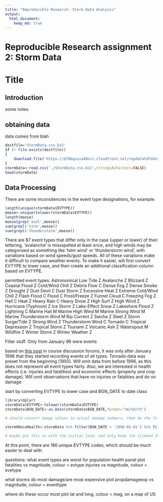 ```yaml
---
title: "Reproducible Research: Storm Data Analysis"
output: 
  html_document:
    keep_md: true
---
```

Reproducible Research assignment 2: Storm Data
==============================================================


# Title

## Introduction
some notes

## obtaining data
data comes from blah
```r
destfile='StormData.csv.bz2'
if (! file.exists(destfile))
{
    download.file('https://d396qusza40orc.cloudfront.net/repdata%2Fdata%2FStormData.csv.bz2',dest=destfile,method='curl')
}
stormData<-read.csv('./StormData.csv.bz2',stringsAsFactors=FALSE)
head(stormData)
```

## Data Processing

There are some inconsitencies in the event type designations, for example:
```r
length(unique(stormData$EVTYPE))
moose<-unique(tolower(stormData$EVTYPE))
length(moose)
moose[grep('aval',moose)]
sum(grepl('tstm',moose))
sum(grepl('thunderstorm',moose))

```

There are 87 event types that differ only in the case (upper or lower) of their lettering, 'avalanche' is missspelled at least once, and high winds may be categorised as something like 'tstm wind' or 'thunderstorm wind', with variations based on wind speeds/gust speeds. All of these variations make it difficult to compare weather events. To make it easier, will first convert EVTYPE to lower case, and then create an additional classification column based on EVTYPE.

permitted event types:
Astronomical Low Tide Z
Avalanche Z
Blizzard Z
Coastal Flood Z
Cold/Wind Chill Z
Debris Flow C
Dense Fog Z
Dense Smoke Z
Drought Z
Dust Devil C
Dust Storm Z
Excessive Heat Z
Extreme Cold/Wind Chill Z
Flash Flood C
Flood C
Frost/Freeze Z
Funnel Cloud C
Freezing Fog Z
Hail C
Heat Z
Heavy Rain C
Heavy Snow Z
High Surf Z
High Wind Z
Hurricane (Typhoon) Z
Ice Storm Z
Lake-Effect Snow Z
Lakeshore Flood Z
Lightning C
Marine Hail M
Marine High Wind M
Marine Strong Wind M
Marine Thunderstorm Wind M
Rip Current Z
Seiche Z
Sleet Z
Storm Surge/Tide Z
Strong Wind Z
Thunderstorm Wind C
Tornado C
Tropical Depression Z
Tropical Storm Z
Tsunami Z
Volcanic Ash Z
Waterspout M
Wildfire Z
Winter Storm Z
Winter Weather Z 


Filter stuff. Only from January 96 were events

based on [this post](https://www.coursera.org/learn/reproducible-research/discussions/weeks/4/threads/IdtP_JHzEeaePQ71AQUtYw) in course discussion forums, it was only after January 1996 that they started recording events of all types. Tornado data was preset from the beginning (1950). Will omit data from before 1996, as this does not represent all event types fairly. Also, we are interested in health effects (i.e. injuries and fatalities) and economic effects (property and crop damage). Will omit observations that have no injuries or fatalities and do no damage

start by converting EVTYPE to lower case and BGN_DATE to date class
```r
library(dplyr)
stormData$EVTYPE<-tolower(stormData$EVTYPE)
stormData$BGN_DATE<-as.Date(stormData$BGN_DATE,format='%m/%d/%Y')

# should convert damge values to actual damage numbers, then do the filtering.

storm96ecoHealth<-stormData %>% filter(BGN_DATE > '1996-01-01') %>% filter(PROPDMG >0 | CROPDMG > 0| INJURIES >0 | FATALITIES >0)

# maybe put this in with the initial load, and only keep the slimmed things.

```



At this point, there are 186 unique EVTYPE codes, which should be much easier to deal with.





questions: what event types are worst for population health
panel plot fatalities vs magnitude, colour = evtype
injuries vs magnitude, colour = evetype

what storms do most damage/are most expensive
plot propdamageexp vs magnitude, colour = eventtype

where do these occur most
plot lat and long, colour = mag, on a map of US


